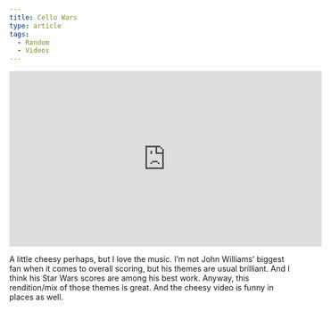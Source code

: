 ```yaml
---
title: Cello Wars
type: article
tags:
  - Random
  - Videos
---
```


<iframe width="560" height="315" src="http://www.youtube.com/embed/BgAlQuqzl8o?rel=0" frameborder="0" allowfullscreen=""></iframe>

A little cheesy perhaps, but I love the music. I’m not John Williams’ biggest fan when it comes to overall scoring, but his themes are usual brilliant. And I think his Star Wars scores are among his best work. Anyway, this rendition/mix of those themes is great. And the cheesy video is funny in places as well.
